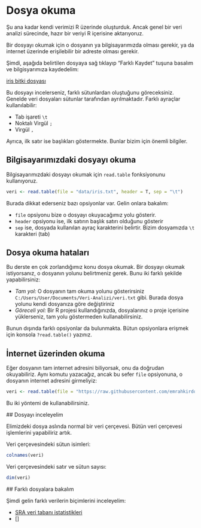 # Dosya okuma {#sec-dosya-okuma}

Şu ana kadar kendi verimizi R üzerinde oluşturduk. Ancak genel bir veri analizi sürecinde, hazır bir veriyi R içerisine aktarıyoruz.

Bir dosyayı okumak için o dosyanın ya bilgisayarımızda olması gerekir, ya da internet üzerinde erişilebilir bir adreste olması gerekir.

Şimdi, aşağıda belirtilen dosyaya sağ tıklayıp "Farklı Kaydet" tuşuna basalım ve bilgisyarımıza kaydedelim:

[iris bitki dosyası](https://raw.githubusercontent.com/emrahkirdok/ybva/main/02-veri-analizi/data/iris.txt)

Bu dosyayı incelerseniz, farklı sütunlardan oluştuğunu göreceksiniz. Genelde veri dosyaları sütunlar tarafından ayrılmaktadır. Farklı ayraçlar kullanılabilir:

+ Tab işareti `\t`
+ Noktalı Virgül `;`
+ Virgül `,` 

Ayrıca, ilk satır ise başlıkları göstermekte. Bunlar bizim için önemli bilgiler.

## Bilgisayarımızdaki dosyayı okuma

Bilgisayarımızdaki dosyayı okumak için `read.table` fonksiyonunu kullanıyoruz.

```r
veri <- read.table(file = "data/iris.txt", header = T, sep = "\t")
```

Burada dikkat ederseniz bazı opsiyonlar var. Gelin onlara bakalım:

+ `file` opsiyonu bize o dosyayı okuyacağımız yolu gösterir.
+ `header` opsiyonu ise, ilk satırın başlık satırı olduğunu gösterir
+ `sep` ise, dosyada kullanılan ayraç karakterini belirtir. Bizim dosyamızda `\t` karakteri (tab)

::: {.callout-warning} 
## Dosya okuma hataları

Bu derste en çok zorlandığımız konu dosya okumak. Bir dosyayı okumak istiyorsanız, o dosyanın yolunu belirtmeniz gerek. Bunu iki farklı şekilde yapabilirsiniz:

+ *Tam yol:* O dosyanın tam okuma yolunu gösterirsiniz `C:/Users/User/Documents/Veri-Analizi/veri.txt` gibi. Burada dosya yolunu kendi dosyanıza göre değiştiriniz
+ *Göreceli yol:* Bir R projesi kullandığınızda, dosyalarınız o proje içerisine yüklerseniz, tam yolu göstermeden kullanabilirsiniz.
:::

Bunun dışında farklı opsiyonlar da bulunmakta. Bütun opsiyonlara erişmek için konsola `?read.table()` yazınız.

## İnternet üzerinden okuma

Eğer dosyanın tam internet adresini biliyorsak, onu da doğrudan okuyabiliriz. Aynı komutu yazacağız, ancak bu sefer `file` opsiyonuna, o dosyanın internet adresini girmeliyiz:

```r
veri <- read.table(file = "https://raw.githubusercontent.com/emrahkirdok/ybva/main/02-veri-analizi/data/iris.txt", header = T, sep = "\t")
```

Bu iki yöntemi de kullanabilirsiniz.

## Dosyayı inceleyelim

Elimizdeki dosya aslında normal bir veri çerçevesi. Bütün veri çerçevesi işlemlerini yapabiliriz artık.

Veri çerçevesindeki sütun isimleri:

```r
colnames(veri)
```

Veri çerçevesindeki satır ve sütun sayısı:

```r
dim(veri)
```

## Farklı dosyalara bakalım

Şimdi gelin farklı verilerin biçimlerini inceleyelim:

+ [SRA veri tabanı istatistikleri](https://raw.githubusercontent.com/emrahkirdok/ybva/main/02-veri-analizi/data/sra_stat.csv)
+ []